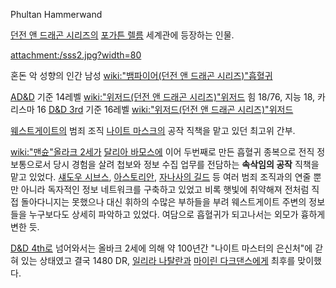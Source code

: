 Phultan Hammerwand

[[던전 앤 드래곤 시리즈]]의 [[포가튼 렐름]] 세계관에 등장하는 인물. 

attachment:/sss2.jpg?width=80

혼돈 악 성향의 인간 남성 [[wiki:"뱀파이어(던전 앤 드래곤 시리즈)"흡혈귀]]

[[AD&D]] 기준 14레벨 [[wiki:"위저드(던전 앤 드래곤 시리즈)"위저드]] 힘 18/76, 지능 18, 카리스마 16
[[D&D 3rd]] 기준 16레벨 [[wiki:"위저드(던전 앤 드래곤 시리즈)"위저드]]

[[웨스트게이트]]의 범죄 조직 [[나이트 마스크]]의 공작 직책을 맡고 있던 최고위 간부.

[[wiki:"맨슌"올라크 2세]]가 [[달리아 바모스]]에 이어 두번째로 만든 흡혈귀 종복으로 전직 정보통으로서 당시 경험을 살려 첩보와 정보 수집 업무를 전담하는 '''속삭임의 공작''' 직책을 맡고 있었다. [[섀도우 시브스]], [[아스토리안]], [[자나사의 길드]] 등 여러 범죄 조직과의 연줄 뿐만 아니라 독자적인 정보 네트워크를 구축하고 있었고 비록 햇빛에 취약해져 전처럼 직접 돌아다니지는 못했으나 대신 휘하의 수많은 부하들을 부려 웨스트게이트 주변의 정보들을 누구보다도 상세히 파악하고 있었다. 여담으로 흡혈귀가 되고나서는 외모가 흉하게 변한 듯.

[[D&D 4th]]로 넘어와서는 올바크 2세에 의해 약 100년간 "나이트 마스터의 은신처"에 갇혀 있는 상태였고 결국 1480 DR, [[일리라 나탈란]]과 [[마이린 다크댄스]]에게 최후를 맞이했다.
